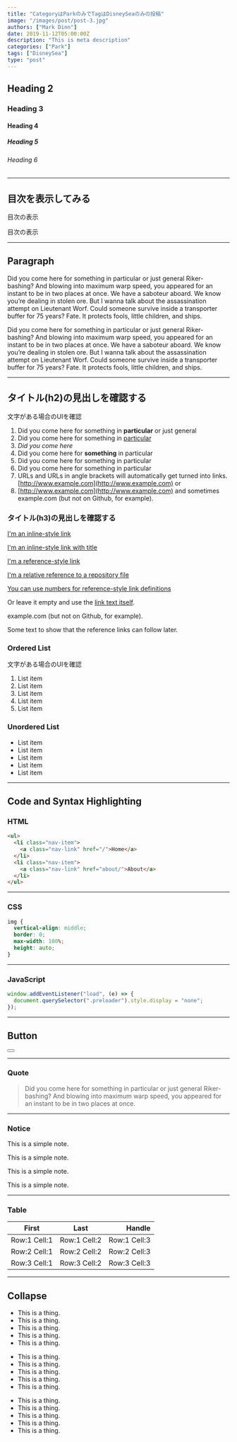 ```yaml
---
title: "CategoryはParkのみでTagはDisneySeaのみの投稿"
image: "/images/post/post-3.jpg"
authors: ["Mark Dinn"]
date: 2019-11-12T05:00:00Z
description: "This is meta description"
categories: ["Park"]
tags: ["DisneySea"]
type: "post"
---
```


## Heading 2

### Heading 3

#### Heading 4

##### Heading 5

###### Heading 6

---
## 目次を表示してみる

目次の表示

<Toc headings={getHeadings()} />

目次の表示

---

## Paragraph

Did you come here for something in particular or just general Riker-bashing? And blowing into maximum warp speed, you appeared for an instant to be in two places at once. We have a saboteur aboard. We know you’re dealing in stolen ore. But I wanna talk about the assassination attempt on Lieutenant Worf. Could someone survive inside a transporter buffer for 75 years? Fate. It protects fools, little children, and ships.

Did you come here for something in particular or just general Riker-bashing? And blowing into maximum warp speed, you appeared for an instant to be in two places at once. We have a saboteur aboard. We know you’re dealing in stolen ore. But I wanna talk about the assassination attempt on Lieutenant Worf. Could someone survive inside a transporter buffer for 75 years? Fate. It protects fools, little children, and ships.

---

## タイトル(h2)の見出しを確認する
文字がある場合のUIを確認

1. Did you come here for something in **particular** or just general
2. Did you come here for something in <ins>particular</ins>
3. _Did you come here_
4. Did you come here for **something** in particular
5. Did you come here for something in particular
6. Did you come here for something in particular
7. URLs and URLs in angle brackets will automatically get turned into links. [http://www.example.com](http://www.example.com) or
8. [http://www.example.com](http://www.example.com) and sometimes example.com (but not on Github, for example).

### タイトル(h3)の見出しを確認する

[I'm an inline-style link](https://www.google.com)

[I'm an inline-style link with title](https://www.google.com "Google's Homepage")

[I'm a reference-style link][arbitrary case-insensitive reference text]

[I'm a relative reference to a repository file](../blob/master/LICENSE)

[You can use numbers for reference-style link definitions][1]

Or leave it empty and use the [link text itself].

example.com (but not on Github, for example).

Some text to show that the reference links can follow later.

[arbitrary case-insensitive reference text]: https://www.themefisher.com
[1]: https://gethugothemes.com
[link text itself]: https://www.getjekyllthemes.com

### Ordered List
文字がある場合のUIを確認

1. List item
2. List item
3. List item
4. List item
5. List item


### Unordered List

- List item
- List item
- List item
- List item
- List item

---

## Code and Syntax Highlighting

### HTML

```html
<ul>
  <li class="nav-item">
    <a class="nav-link" href="/">Home</a>
  </li>
  <li class="nav-item">
    <a class="nav-link" href="about/">About</a>
  </li>
</ul>
```

---

### CSS

```css
img {
  vertical-align: middle;
  border: 0;
  max-width: 100%;
  height: auto;
}
```

---

### JavaScript

```javascript
window.addEventListener("load", (e) => {
  document.querySelector(".preloader").style.display = "none";
});
```

---

## Button

<Button label="Button" link="#" style="solid"></Button>

---

### Quote

> Did you come here for something in particular or just general Riker-bashing? And blowing into maximum warp speed, you appeared for an instant to be in two places at once.

---

### Notice

<Notice type="note">This is a simple note.</Notice>

<Notice type="tip">This is a simple note.</Notice>

<Notice type="info">This is a simple note.</Notice>

<Notice type="warning">This is a simple note.</Notice>

---

### Table

|    First     |     Last     |       Handle |
| :----------: | :----------: | -----------: |
| Row:1 Cell:1 | Row:1 Cell:2 | Row:1 Cell:3 |
| Row:2 Cell:1 | Row:2 Cell:2 | Row:2 Cell:3 |
| Row:3 Cell:1 | Row:3 Cell:2 | Row:3 Cell:3 |

---

## Collapse

<Accordion client:load title="Why should you need to do this?">

- This is a thing.
- This is a thing.
- This is a thing.
- This is a thing.
- This is a thing.

</Accordion>

<Accordion client:load title="How can I adjust Horizontal centering">

- This is a thing.
- This is a thing.
- This is a thing.
- This is a thing.
- This is a thing.

</Accordion>

<Accordion client:load title="Should you use Negative margin?">

- This is a thing.
- This is a thing.
- This is a thing.
- This is a thing.
- This is a thing.

</Accordion>
